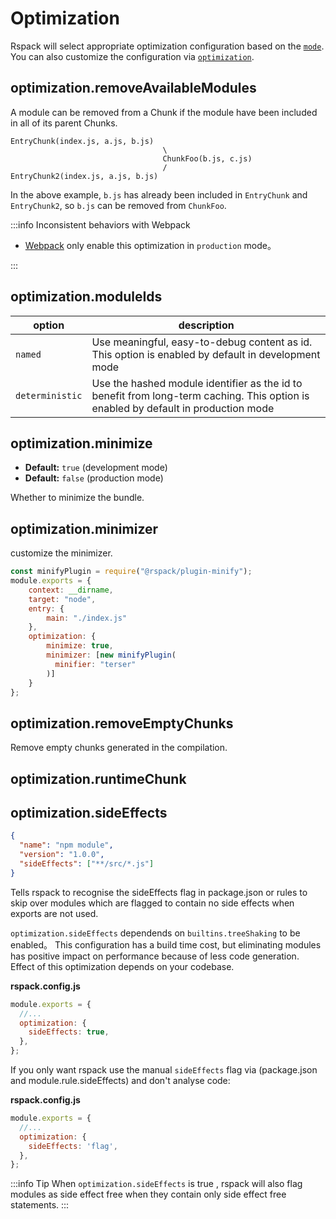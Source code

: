 
# Optimization

Rspack will select appropriate optimization configuration based on the [`mode`](/config/mode). You can also customize the configuration via [`optimization`](/config/optimization).

## optimization.removeAvailableModules

<PropertyType type="boolean" defaultValue="true" />

A module can be removed from a Chunk if the module have been included in all of its parent Chunks.

```
EntryChunk(index.js, a.js, b.js)
                                  \
                                  ChunkFoo(b.js, c.js)
                                  /
EntryChunk2(index.js, a.js, b.js)
```

In the above example, `b.js` has already been included in `EntryChunk` and `EntryChunk2`, so `b.js` can be removed from `ChunkFoo`.

:::info Inconsistent behaviors with Webpack

- [Webpack](https://webpack.js.org/configuration/optimization/#optimizationremoveavailablemodules) only enable this optimization in `production` mode。

:::

## optimization.moduleIds

<PropertyType type="'named' | 'deterministic'" />

| option          | description                                                                                                                        |
| --------------- | ---------------------------------------------------------------------------------------------------------------------------------- |
| `named`         | Use meaningful, easy-to-debug content as id. This option is enabled by default in development mode                                 |
| `deterministic` | Use the hashed module identifier as the id to benefit from long-term caching. This option is enabled by default in production mode |

## optimization.minimize

<PropertyType type="boolean" />

- **Default:** `true` (development mode)
- **Default:** `false` (production mode)

Whether to minimize the bundle.

## optimization.minimizer

customize the minimizer.

```js
const minifyPlugin = require("@rspack/plugin-minify");
module.exports = {
	context: __dirname,
	target: "node",
	entry: {
		main: "./index.js"
	},
	optimization: {
		minimize: true,
		minimizer: [new minifyPlugin(
          minifier: "terser"
        )]
	}
};
```

## optimization.removeEmptyChunks

<PropertyType type="boolean" defaultValue="true" />

Remove empty chunks generated in the compilation.

## optimization.runtimeChunk

<PropertyType type="boolean" defaultValue="true" />

## optimization.sideEffects

<PropertyType
  type="boolean | 'flag'"
  defaultValue="true for production mode and false for development mode"
/>

```json
{
  "name": "npm module",
  "version": "1.0.0",
  "sideEffects": ["**/src/*.js"]
}
```

Tells rspack to recognise the sideEffects flag in package.json or rules to skip over modules which are flagged to contain no side effects when exports are not used.

`optimization.sideEffects` dependends on `builtins.treeShaking` to be enabled。
This configuration has a build time cost, but eliminating modules has positive impact on performance because of less code generation. Effect of this optimization depends on your codebase.

**rspack.config.js**

```js
module.exports = {
  //...
  optimization: {
    sideEffects: true,
  },
};
```

If you only want rspack use the manual `sideEffects` flag via (package.json and module.rule.sideEffects) and don't analyse code:

**rspack.config.js**

```js
module.exports = {
  //...
  optimization: {
    sideEffects: 'flag',
  },
};
```

:::info Tip
When `optimization.sideEffects` is true , rspack will also flag modules as side effect free when they contain only side effect free statements.
:::
